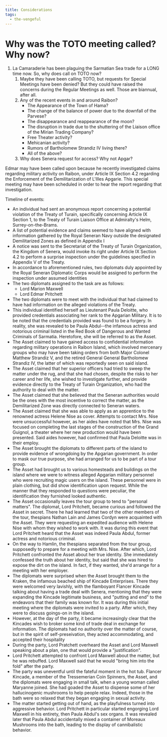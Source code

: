```yaml
---
title: Considerations
tags:
  - the-vengeful
---
```



# Why was the TOTO meeting called? Why now?

1. La Camaraderie has been plaguing the Sarmatian Sea trade for a LONG time now.
   So, why does call on TOTO now?
   1. Maybe they have been calling TOTO, but requests for Special Meetings have
      been denied? But they could have raised the concerns during the Regular
      Meetings as well. Those are biannual, after all.
   2. Any of the recent events in and around Raibon?
      - The Appearance of the Town of Hama?
      - The change of the balance of power due to the downfall of the Parvese?
      - The disappearance and reappearance of the moon?
      - The disruption in trade due to the shuttering of the Liaison office of
        the Mirian Trading Company?
      - Free Theater activity?
      - Mehicanian activity?
      - Rumors of Bartholomew Strandiz IV living there?
      - All of the above?
   3. Why does Senera request for access? Why not Apgar?

Edmar may have been called upon because he recently investigated claims
regarding military activity on Raibon, under Article IX Section 4.2 regarding
the Enforcement of the Demilitarization of L'Illes Apgarie. This special meeting
may have been scheduled in order to hear the report regarding that
investigation.

Timeline of events:

- An individual had sent an anonymous report concerning a potential violation of
  the Treaty of Turain, specifically concerning Article IX Section 1, to the
  Treaty of Turain Liaison Office at Admiralty's Helm, Surrey-on-the-Brams.
- A list of potential evidence and claims seemed to have aligned with
  information gathered by the Royal Seneran Navy outside the designated
  Demilitarized Zones as defined in Appendix I
- A notice was sent to the Secretariat of the Treaty of Turain Organization, the
  Kingdom of Senera, would invoke its right under Article IX Section 4.2 to
  perform a surprise inspection under the guidelines specified in Appendix V of
  the Treaty.
- In accordance to aforementioned rules, two diplomats duly appointed by the
  Royal Seneran Diplomatic Corps would be assigned to perform the inspection
  under assumed identities
- The two diplomats assigned to the task are as follows:
  - Lord Marion Maxwell
  - Lord Edmar Pritchett
- The two diplomats were to meet with the individual that had claimed to have
  had information on the alleged violations of the Treaty.
- This individual identified herself as Lieutenant Paula Deloitte, who provided
  credentials associating her rank to the Apgarian Military. It is to be noted
  that the credentials provided was found to be a forgery. In reality, she was
  revealed to be Paula Abdul--the infamous actress and notorious criminal listed
  in the Red Book of Dangerous and Wanted Criminals of Sarmatia. Heretofore, she
  will be referred to as the Asset.
- The Asset claimed to have gained access to confidential information regarding
  military operations in Raibon Island, which involved mercenary groups who may
  have been taking orders from both Major Colonel Matthew Strandiz V, and the
  retired General General Bartholomew Strandiz IV, the latter of which was
  reportedly seen on said island.
- The Asset claimed that her superior officers had tried to sweep the matter
  under the rug, and that she had chosen, despite the risks to her career and
  her life, she wished to investigate further, and provide evidence directly to
  the Treaty of Turain Organization, who had the authority to deal with the
  matter.
- The Asset claimed that she believed that the Seneran authorities would be the
  ones with the most incentive to correct the matter, as the Demilitarized Zone
  was directly connected to Seneran waters.
- The Asset claimed that she was able to apply as an apprentice to the renowned
  actress Helene Nise as cover. Attempts to contact Mrs. Nise were unsuccessful
  however, as her aides have noted that Mrs. Nise was focused on completing the
  last stages of the construction of the Grand Guignol, a theater where her new
  production would have been presented. Said aides however, had confirmed that
  Paula Deloitte was in their employ.
- The Asset brought the diplomats to different parts of the island to provide
  evidence of wrongdoing by the Apgarian government. In order to mask our true
  purpose, she had arranged for us to be part of a tour group.
- The Asset had brought us to various homesteads and buildings on the island
  where we were to witness alleged Apgarian military personnel who were
  recruiting magic users on the island. These personnel were in plain clothing,
  but did show identification upon request. While the manner that they responded
  to questions were peculiar, the identification they furnished looked
  authentic.
- The Asset occasionally leaves the tour group to tend to "personal matters".
  The diplomat, Lord Pritchett, became curious and followed the Asset in secret.
  There he had learned that two of the other members of the tour, thespians
  Nathan Lain and James Cordyn were acquainted with the Asset. They were
  requesting an expedited audience with Helene Nise with whom they wished to
  work with. It was during this event that Lord Pritchett heard that the Asset
  was indeed Paula Abdul, former actress and notorious criminal.
- On the way to Hamlin, the thespians separated from the tour group, supposedly
  to prepare for a meeting with Mrs. Nise. After which, Lord Pritchett
  confronted the Asset about her true identity. She immediately confessed the
  truth about her identity, but said that she was hired to expose the dirt on
  the island. In fact, if they wanted, she'd arrange for a meeting with her
  employer.
- The diplomats were surprised when the Asset brought them to the Kraken, the
  infamous beached ship of Kincade Enterprises. There they were welcomed very
  lavishly, with the flamboyant Flancer Kincade talking about having a trade
  deal with Senera, mentioning that they were expanding the Kincade legitimate
  business, and "putting and end" to the endeavors that their family was known
  for. It was during this initial meeting where the diplomats were invited to a
  party. After which, they were to discuss goings-on in the island.
- However, at the day of the party, it became increasingly clear that the
  Kincades wish to broker some kind of trade deal in exchange for information.
  The diplomats had no authority over the matter of course, but in the spirit of
  self-preseivation, they acted accommodating, and accepted their hospitality
- During the party, Lord Pratchett overheard the Asset and Lord Maxwell speaking
  about a plan, one that would provide a "justification".
- Lord Pritchett attempted to confront Lord Maxwell about the matter, but he was
  rebuffed. Lord Maxwell said that he would "bring him into the fold" after the
  party.
- The party was uneventful until the fateful moment in the hot tub. Flancer
  Kincade, a member of the Tressemerian Coin Spinners, the Asset, and the
  diplomats were engaging in small talk, when a young woman called Maryanne
  joined. She had goaded the Asset to dispense some of her hallucinogenic
  mushrooms to help people relax. Indeed, those in the bath were so relaxed that
  they began engaging in sexual activity.
- The matter started getting out of hand, as the playfulness turned into
  aggressive behavior. Lord Pritchett in particular started engorging Lord
  Maxwell in his entirety, then Paula Abdul's sex organs. It was revealed later
  that Paula Abdul accidentally mixed a container of Moreaux Mushrooms into the
  bath, leading to the display of cannibalistic behavior.
